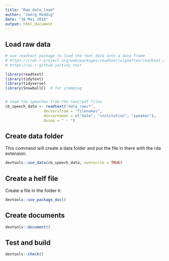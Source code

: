 ```yaml
---
title: "Raw_data_load"
author: "Joerg Reddig"
date: "16 Mai 2018"
output: html_document
---
```



## Load raw data


```r

# use readtext package to load the text data into a data frame
# https://cran.r-project.org/web/packages/readtext/vignettes/readtext_vignette.html
# https://uc-r.github.io/tidy_text

library(readtext)
library(tidytext)
library(tidyverse)
library(SnowballC)  # for stemming


# read the speeches from the text/pdf files
cb_speech_data <- readtext("data_raw/*",
                 docvarsfrom = "filenames", 
                 docvarnames = c("date", "institution", "speaker"),
                 dvsep = " - ")

```



## Create data folder

This command will create a data folder and put the file in there with the rda extension.

```r

devtools::use_data(cb_speech_data, overwrite = TRUE)

```



## Create a helf file

Create a file in the folder `R`:


```r
devtools::use_package_doc()
```


## Create documents

```r
devtools::document()
```



## Test and build

```r
devtools::check()
```

